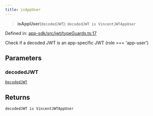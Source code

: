 ```yaml
---
title: isAppUser
---
```


> **isAppUser**(`decodedJWT`): `decodedJWT is VincentJWTAppUser`

Defined in: [app-sdk/src/jwt/typeGuards.ts:17](https://github.com/LIT-Protocol/Vincent/blob/73da7c01d4eb076a0ff8650f85c7adf29f486588/packages/libs/app-sdk/src/jwt/typeGuards.ts#L17)

Check if a decoded JWT is an app-specific JWT (role === 'app-user')

## Parameters

### decodedJWT

[`DecodedJWT`](/api-reference/app-sdk/jwt/interfaces/DecodedJWT)

## Returns

`decodedJWT is VincentJWTAppUser`
